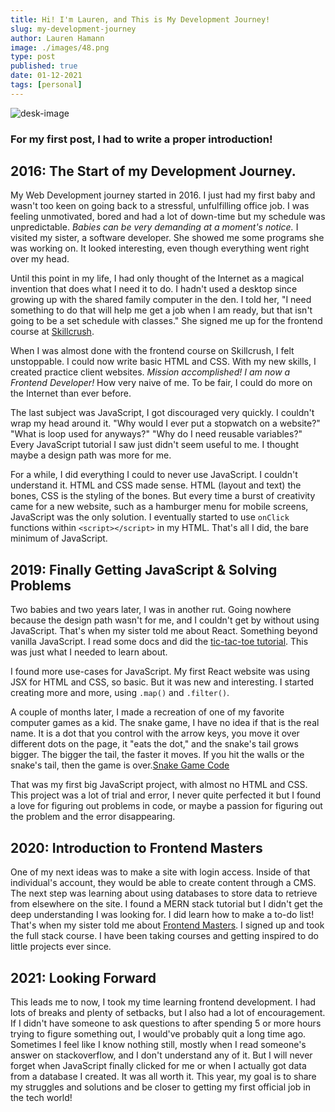 ```yaml
--- 
title: Hi! I'm Lauren, and This is My Development Journey!
slug: my-development-journey
author: Lauren Hamann
image: ./images/48.png
type: post
published: true
date: 01-12-2021
tags: [personal]
---
```

![desk-image](./images/48.png)  
  
### For my first post, I had to write a proper introduction! 

## 2016: The Start of my Development Journey.  
  

My Web Development journey started in 2016. I just had my first baby and wasn't too keen on going back to a stressful, unfulfilling office job. I was feeling unmotivated, bored and had a lot of down-time but my schedule was unpredictable. *Babies can be very demanding at a moment's notice.* I visited my sister, a software developer. She showed me some programs she was working on. It looked interesting, even though everything went right over my head.

Until this point in my life, I had only thought of the Internet as a magical invention that does what I need it to do. I hadn't used a desktop since growing up with the shared family computer in the den. I told her, "I need something to do that will help me get a job when I am ready, but that isn't going to be a set schedule with classes." She signed me up for the frontend course at [Skillcrush](https://www.skillcrush.com).

When I was almost done with the frontend course on Skillcrush, I felt unstoppable. I could now write basic HTML and CSS. With my new skills, I created practice client websites. *Mission accomplished! I am now a Frontend Developer!* How very naive of me. To be fair, I could do more on the Internet than ever before.

The last subject was JavaScript, I got discouraged very quickly. I couldn't wrap my head around it. "Why would I ever put a stopwatch on a website?" "What is loop used for anyways?" "Why do I need reusable variables?" Every JavaScript tutorial I saw just didn't seem useful to me. I thought maybe a design path was more for me.

For a while, I did everything I could to never use JavaScript. I couldn't understand it. HTML and CSS made sense. HTML (layout and text) the bones, CSS is the styling of the bones. But every time a burst of creativity came for a new website, such as a hamburger menu for mobile screens, JavaScript was the only solution. I eventually started to use `onClick` functions within `<script></script>` in my HTML. That's all I did, the bare minimum of JavaScript.  


## 2019: Finally Getting JavaScript & Solving Problems  

Two babies and two years later, I was in another rut. Going nowhere because the design path wasn't for me, and I couldn't get by without using JavaScript. That's when my sister told me about React. Something beyond vanilla JavaScript. I read some docs and did the [tic-tac-toe tutorial](https://reactjs.org/tutorial/tutorial.html). This was just what I needed to learn about.

I found more use-cases for JavaScript. My first React website was using JSX for HTML and CSS, so basic. But it was new and interesting. I started creating more and more, using `.map()` and `.filter()`.

A couple of months later, I made a recreation of one of my favorite computer games as a kid. The snake game, I have no idea if that is the real name. It is a dot that you control with the arrow keys, you move it over different dots on the page, it "eats the dot," and the snake's tail grows bigger. The bigger the tail, the faster it moves. If you hit the walls or the snake's tail, then the game is over.[Snake Game Code](https://github.com/LaurenwallerDesigns/SnakeGame)

That was my first big JavaScript project, with almost no HTML and CSS. This project was a lot of trial and error, I never quite perfected it but I found a love for figuring out problems in code, or maybe a passion for figuring out the problem and the error disappearing.  


## 2020: Introduction to Frontend Masters  

One of my next ideas was to make a site with login access. Inside of that individual's account, they would be able to create content through a CMS. The next step was learning about using databases to store data to retrieve from elsewhere on the site. I found a MERN stack tutorial but I didn't get the deep understanding I was looking for. I did learn how to make a to-do list! That's when my sister told me about [Frontend Masters](https://frontendmasters.com/). I signed up and took the full stack course. I have been taking courses and getting inspired to do little projects ever since.  


## 2021: Looking Forward 

This leads me to now, I took my time learning frontend development. I had lots of breaks and plenty of setbacks, but I also had a lot of encouragement. If I didn't have someone to ask questions to after spending 5 or more hours trying to figure something out, I would've probably quit a long time ago. Sometimes I feel like I know nothing still, mostly when I read someone's answer on stackoverflow, and I don't understand any of it. But I will never forget when JavaScript finally clicked for me or when I actually got data from a database I created. It was all worth it. This year, my goal is to share my struggles and solutions and be closer to getting my first official job in the tech world!